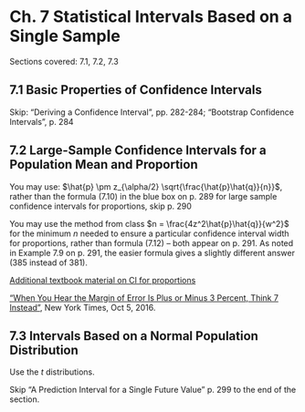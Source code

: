 # Ch. 7 Statistical Intervals Based on a Single Sample {-}

Sections covered: 7.1, 7.2, 7.3

## 7.1 Basic Properties of Confidence Intervals {-}

Skip: "Deriving a Confidence Interval", pp. 282-284; "Bootstrap Confidence Intervals", p. 284

## 7.2 Large-Sample Confidence Intervals for a Population Mean and Proportion {-}

You may use: $\hat{p} \pm z_{\alpha/2} \sqrt{\frac{\hat{p}\hat{q}}{n}}$, rather than the formula (7.10) in the blue box on p. 289 for large sample confidence intervals for proportions, skip p. 290

You may use the method from class $n = \frac{4z^2\hat{p}\hat{q}}{w^2}$ for the minimum $n$ needed to ensure a particular confidence interval width for proportions, rather than formula (7.12) -- both appear on p. 291. As noted in Example 7.9 on p. 291, the easier formula gives a slightly different answer (385 instead of 381).

[Additional textbook material on CI for proportions](https://github.com/jtr13/1201/blob/master/pdfs/LargeSampleCIforPopulationProportion.pdf){target="_blank"}

["When You Hear the Margin of Error Is Plus or Minus 3 Percent, Think 7 Instead"](https://www.nytimes.com/2016/10/06/upshot/when-you-hear-the-margin-of-error-is-plus-or-minus-3-percent-think-7-instead.html){target="_blank"}, New York Times, Oct 5, 2016.

## 7.3 Intervals Based on a Normal Population Distribution {-}

Use the $t$ distributions.

Skip "A Prediction Interval for a Single Future Value" p. 299 to the end of the section.

